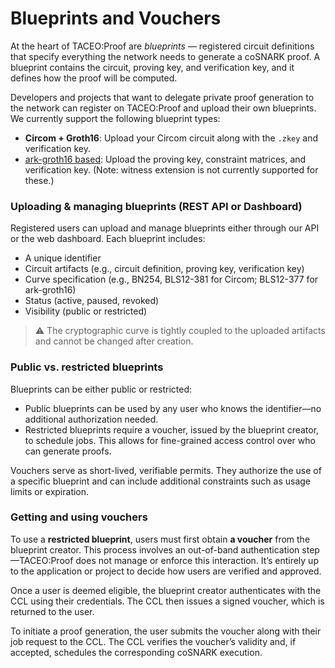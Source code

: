 # Blueprints and Vouchers
At the heart of TACEO:Proof are *blueprints* — registered circuit definitions that specify everything the network needs to generate a coSNARK proof. A blueprint contains the circuit, proving key, and verification key, and it defines how the proof will be computed.

Developers and projects that want to delegate private proof generation to the network can register on TACEO:Proof and upload their own blueprints. We currently support the following blueprint types:

* **Circom + Groth16**: Upload your Circom circuit along with the `.zkey` and verification key.
* [ark-groth16 based](https://docs.rs/ark-groth16/latest/ark_groth16/): Upload the proving key, constraint matrices, and verification key. (Note: witness extension is not currently supported for these.)

### Uploading & managing blueprints (REST API or Dashboard)

Registered users can upload and manage blueprints either through our API or the web dashboard. Each blueprint includes:

* A unique identifier
* Circuit artifacts (e.g., circuit definition, proving key, verification key)
* Curve specification (e.g., BN254, BLS12-381 for Circom; BLS12-377 for ark-groth16)
* Status (active, paused, revoked)
* Visibility (public or restricted)

> ⚠️ The cryptographic curve is tightly coupled to the uploaded artifacts and cannot be changed after creation.

### Public vs. restricted blueprints

Blueprints can be either public or restricted:

* Public blueprints can be used by any user who knows the identifier—no additional authorization needed.
* Restricted blueprints require a voucher, issued by the blueprint creator, to schedule jobs. This allows for fine-grained access control over who can generate proofs.

Vouchers serve as short-lived, verifiable permits. They authorize the use of a specific blueprint and can include additional constraints such as usage limits or expiration.

### Getting and using vouchers

To use a **restricted blueprint**, users must first obtain **a voucher** from the blueprint creator. This process involves an out-of-band authentication step—TACEO:Proof does not manage or enforce this interaction. It’s entirely up to the application or project to decide how users are verified and approved.

Once a user is deemed eligible, the blueprint creator authenticates with the <span className="tooltip" data-tooltip="Cryptographic Coordination Layer">CCL</span> using their credentials. The CCL then issues a signed voucher, which is returned to the user.

To initiate a proof generation, the user submits the voucher along with their job request to the CCL. The CCL verifies the voucher’s validity and, if accepted, schedules the corresponding coSNARK execution.

